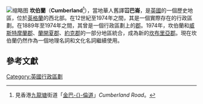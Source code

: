 {{Otheruses|坎伯蘭 (消歧義)|subject=英國的一個歷史地區|other=其它的坎伯蘭}}
{{expand|time=2014-03-26T17:11:37+00:00}}
{{unreferenced|time=2014-03-26T17:11:37+00:00}}
{{NoteTA|G1=UK Places}}
[[File:EnglandCumberlandTrad.png|缩略图]]
'''坎伯蘭'''（'''Cumberland'''<ref>見香港[[九龍塘|九龍塘]]街道「[[金巴倫道|金巴-{}-倫道]]」''Cumberland Road''。</ref>），當地華人舊譯'''冚巴崙'''，是[[英國|英國]]的一個歷史地區，位於[[英格蘭|英格蘭]]的西北部。在12世紀至1974年之間，其是一個實際存在的行政區劃。在1889年至1974年之間，其曾是一個行政區劃上的[[郡_(英格蘭)|郡]]。1974年，坎伯蘭和[[威斯特摩蘭_(英格蘭)|威斯特摩蘭郡]]、[[蘭開夏郡|蘭開夏郡]]、[[約克郡|約克郡]]的一部分地區統合，成為新的[[坎布里亞郡|坎布里亞郡]]。現在坎伯蘭仍然作為一個地理名詞和文化名詞繼續使用。

== 參考文獻 ==
{{reflist}}

[[Category:英國行政區劃|Category:英國行政區劃]]